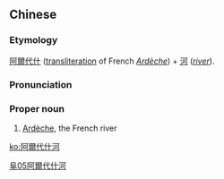 ==Chinese==
{{zh-forms|s=阿尔代什河}}

===Etymology===
[[阿爾代什]] ([[transliteration]] of French ''[[Ardèche]]'') + [[河]] (''[[river]]'').

===Pronunciation===
{{zh-pron
|m=Ā'ěrdàishí Hé
|cat=pn
}}

===Proper noun===
{{zh-proper noun}}

# [[Ardèche]], the French river

[[Category:Mandarin terms derived from French|阜05阿爾代什河]]

[[ko:阿爾代什河]]